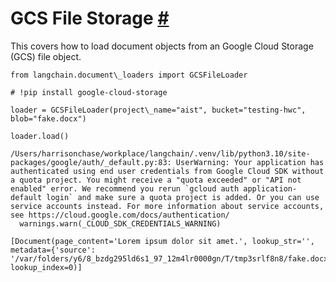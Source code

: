  GCS File Storage
 [#](#gcs-file-storage "Permalink to this headline")
=======================================================================
 This covers how to load document objects from an Google Cloud Storage (GCS) file object.
```
from langchain.document\_loaders import GCSFileLoader
```
```
# !pip install google-cloud-storage
```
```
loader = GCSFileLoader(project\_name="aist", bucket="testing-hwc", blob="fake.docx")
```
```
loader.load()
```
```
/Users/harrisonchase/workplace/langchain/.venv/lib/python3.10/site-packages/google/auth/_default.py:83: UserWarning: Your application has authenticated using end user credentials from Google Cloud SDK without a quota project. You might receive a "quota exceeded" or "API not enabled" error. We recommend you rerun `gcloud auth application-default login` and make sure a quota project is added. Or you can use service accounts instead. For more information about service accounts, see https://cloud.google.com/docs/authentication/
  warnings.warn(_CLOUD_SDK_CREDENTIALS_WARNING)
```
```
[Document(page_content='Lorem ipsum dolor sit amet.', lookup_str='', metadata={'source': '/var/folders/y6/8_bzdg295ld6s1_97_12m4lr0000gn/T/tmp3srlf8n8/fake.docx'}, lookup_index=0)]
```